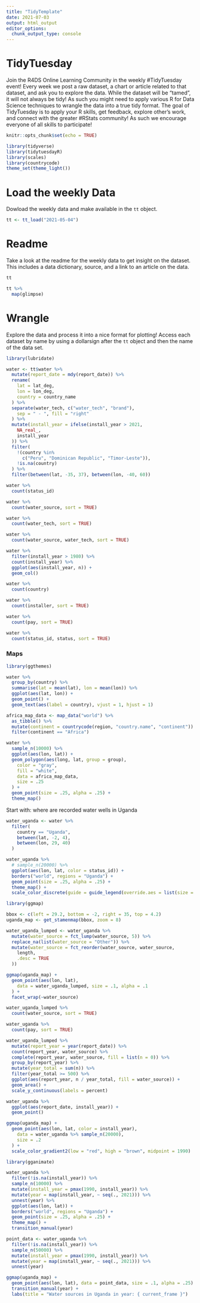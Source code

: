 ```yaml
---
title: "TidyTemplate"
date: 2021-07-03
output: html_output
editor_options: 
  chunk_output_type: console
---
```


# TidyTuesday

Join the R4DS Online Learning Community in the weekly #TidyTuesday event!
Every week we post a raw dataset, a chart or article related to that dataset, and ask you to explore the data.
While the dataset will be “tamed”, it will not always be tidy! As such you might need to apply various R for Data Science techniques to wrangle the data into a true tidy format.
The goal of TidyTuesday is to apply your R skills, get feedback, explore other’s work, and connect with the greater #RStats community!
As such we encourage everyone of all skills to participate!

```r

knitr::opts_chunk$set(echo = TRUE)

library(tidyverse)
library(tidytuesdayR)
library(scales)
library(countrycode)
theme_set(theme_light())
```

# Load the weekly Data

Dowload the weekly data and make available in the `tt` object.

```r

tt <- tt_load("2021-05-04")
```


# Readme

Take a look at the readme for the weekly data to get insight on the dataset.
This includes a data dictionary, source, and a link to an article on the data.

```r

tt

tt %>%
  map(glimpse)
```


# Wrangle

Explore the data and process it into a nice format for plotting! Access each dataset by name by using a dollarsign after the `tt` object and then the name of the data set.

```r

library(lubridate)

water <- tt$water %>%
  mutate(report_date = mdy(report_date)) %>%
  rename(
    lat = lat_deg,
    lon = lon_deg,
    country = country_name
  ) %>%
  separate(water_tech, c("water_tech", "brand"),
    sep = " - ", fill = "right"
  ) %>%
  mutate(install_year = ifelse(install_year > 2021,
    NA_real_,
    install_year
  )) %>%
  filter(
    !(country %in%
      c("Peru", "Dominican Republic", "Timor-Leste")),
    !is.na(country)
  ) %>%
  filter(between(lat, -35, 37), between(lon, -40, 60))
```


```r

water %>%
  count(status_id)

water %>%
  count(water_source, sort = TRUE)

water %>%
  count(water_tech, sort = TRUE)

water %>%
  count(water_source, water_tech, sort = TRUE)

water %>%
  filter(install_year > 1980) %>%
  count(install_year) %>%
  ggplot(aes(install_year, n)) +
  geom_col()

water %>%
  count(country)

water %>%
  count(installer, sort = TRUE)

water %>%
  count(pay, sort = TRUE)

water %>%
  count(status_id, status, sort = TRUE)
```

### Maps

```r
library(ggthemes)

water %>%
  group_by(country) %>%
  summarise(lat = mean(lat), lon = mean(lon)) %>%
  ggplot(aes(lat, lon)) +
  geom_point() +
  geom_text(aes(label = country), vjust = 1, hjust = 1)

africa_map_data <- map_data("world") %>%
  as_tibble() %>%
  mutate(continent = countrycode(region, "country.name", "continent")) %>%
  filter(continent == "Africa")

water %>%
  sample_n(10000) %>%
  ggplot(aes(lon, lat)) +
  geom_polygon(aes(long, lat, group = group),
    color = "gray",
    fill = "white",
    data = africa_map_data,
    size = .25
  ) +
  geom_point(size = .25, alpha = .25) +
  theme_map()
```

Start with: where are recorded water wells in Uganda

```r

water_uganda <- water %>%
  filter(
    country == "Uganda",
    between(lat, -2, 4),
    between(lon, 29, 40)
  )

water_uganda %>%
  # sample_n(20000) %>%
  ggplot(aes(lon, lat, color = status_id)) +
  borders("world", regions = "Uganda") +
  geom_point(size = .25, alpha = .25) +
  theme_map() +
  scale_color_discrete(guide = guide_legend(override.aes = list(size = 2, alpha = 1)))
```

```r
library(ggmap)

bbox <- c(left = 29.2, bottom = -2, right = 35, top = 4.2)
uganda_map <- get_stamenmap(bbox, zoom = 8)
```

```r

water_uganda_lumped <- water_uganda %>%
  mutate(water_source = fct_lump(water_source, 5)) %>%
  replace_na(list(water_source = "Other")) %>%
  mutate(water_source = fct_reorder(water_source, water_source,
    length,
    .desc = TRUE
  ))

ggmap(uganda_map) +
  geom_point(aes(lon, lat),
    data = water_uganda_lumped, size = .1, alpha = .1
  ) +
  facet_wrap(~water_source)

water_uganda_lumped %>%
  count(water_source, sort = TRUE)

water_uganda %>%
  count(pay, sort = TRUE)
```


```r
water_uganda_lumped %>%
  mutate(report_year = year(report_date)) %>%
  count(report_year, water_source) %>%
  complete(report_year, water_source, fill = list(n = 0)) %>%
  group_by(report_year) %>%
  mutate(year_total = sum(n)) %>%
  filter(year_total >= 500) %>%
  ggplot(aes(report_year, n / year_total, fill = water_source)) +
  geom_area() +
  scale_y_continuous(labels = percent)
```


```r
water_uganda %>%
  ggplot(aes(report_date, install_year)) +
  geom_point()
```

```r
ggmap(uganda_map) +
  geom_point(aes(lon, lat, color = install_year),
    data = water_uganda %>% sample_n(20000),
    size = .2
  ) +
  scale_color_gradient2(low = "red", high = "brown", midpoint = 1990)

library(gganimate)

water_uganda %>%
  filter(!is.na(install_year)) %>%
  sample_n(10000) %>%
  mutate(install_year = pmax(1990, install_year)) %>%
  mutate(year = map(install_year, ~ seq(., 2021))) %>%
  unnest(year) %>%
  ggplot(aes(lon, lat)) +
  borders("world", regions = "Uganda") +
  geom_point(size = .25, alpha = .25) +
  theme_map() +
  transition_manual(year)
```


```r
point_data <- water_uganda %>%
  filter(!is.na(install_year)) %>%
  sample_n(50000) %>%
  mutate(install_year = pmax(1990, install_year)) %>%
  mutate(year = map(install_year, ~ seq(., 2021))) %>%
  unnest(year)

ggmap(uganda_map) +
  geom_point(aes(lon, lat), data = point_data, size = .1, alpha = .25) +
  transition_manual(year) +
  labs(title = "Water sources in Uganda in year: { current_frame }")
```
